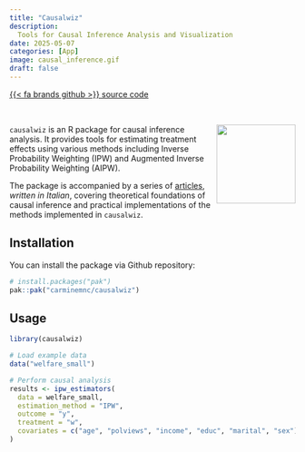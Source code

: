 ```yaml
---
title: "Causalwiz"
description: 
  Tools for Causal Inference Analysis and Visualization  
date: 2025-05-07
categories: [App]
image: causal_inference.gif
draft: false
---
```


<style>
  body {
    background-image: url("../../imgs/articles_background.png");
    background-size: cover;
    background-position: center;
    background-attachment: fixed;
    background-repeat: no-repeat;
  }
</style>

[{{< fa brands github >}} source code](https://github.com/carminemnc/causalwiz){.btn}

<br>

<img src="https://github.com/carminemnc/causalwiz/blob/master/man/figures/logo.png?raw=true" align="right" height="139"/>

`causalwiz` is an R package for causal inference analysis. It provides tools for estimating treatment effects using various methods including Inverse Probability Weighting (IPW) and Augmented Inverse Probability Weighting (AIPW).

The package is accompanied by a series of <a href="projects.qmd" class="cool-link">articles</a>, *written in Italian*, covering theoretical foundations of causal inference and practical implementations of the methods implemented in `causalwiz`.

## Installation

You can install the package via Github repository:

``` r
# install.packages("pak")
pak::pak("carminemnc/causalwiz")
```

## Usage

``` r
library(causalwiz)

# Load example data
data("welfare_small")

# Perform causal analysis
results <- ipw_estimators(
  data = welfare_small,
  estimation_method = "IPW",
  outcome = "y",
  treatment = "w",
  covariates = c("age", "polviews", "income", "educ", "marital", "sex")
)
```



